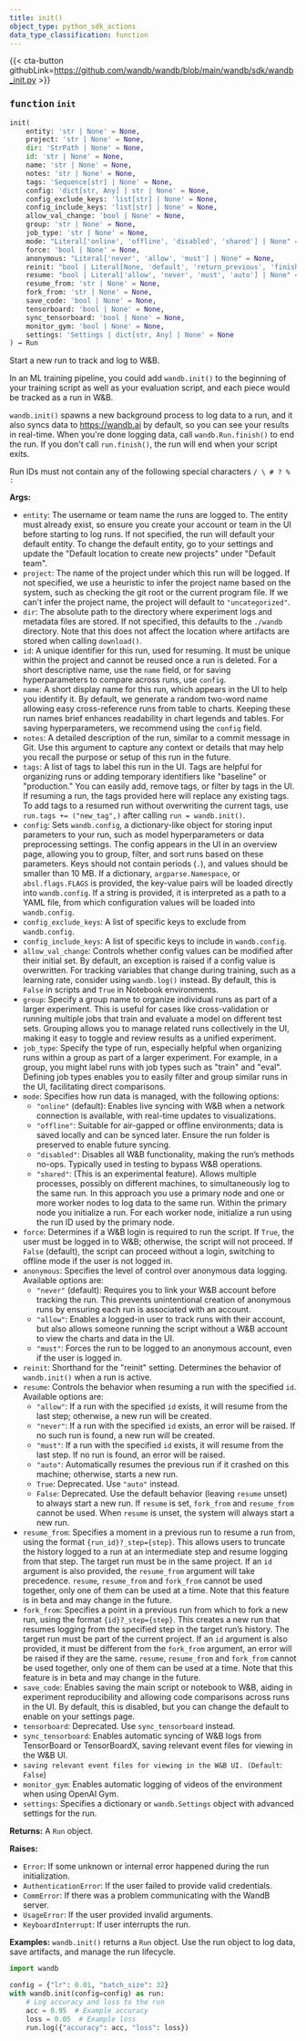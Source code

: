 ---
title: init()
object_type: python_sdk_actions
data_type_classification: function
---

{{< cta-button githubLink=https://github.com/wandb/wandb/blob/main/wandb/sdk/wandb_init.py >}}




### <kbd>function</kbd> `init`

```python
init(
    entity: 'str | None' = None,
    project: 'str | None' = None,
    dir: 'StrPath | None' = None,
    id: 'str | None' = None,
    name: 'str | None' = None,
    notes: 'str | None' = None,
    tags: 'Sequence[str] | None' = None,
    config: 'dict[str, Any] | str | None' = None,
    config_exclude_keys: 'list[str] | None' = None,
    config_include_keys: 'list[str] | None' = None,
    allow_val_change: 'bool | None' = None,
    group: 'str | None' = None,
    job_type: 'str | None' = None,
    mode: "Literal['online', 'offline', 'disabled', 'shared'] | None" = None,
    force: 'bool | None' = None,
    anonymous: "Literal['never', 'allow', 'must'] | None" = None,
    reinit: "bool | Literal[None, 'default', 'return_previous', 'finish_previous', 'create_new']" = None,
    resume: "bool | Literal['allow', 'never', 'must', 'auto'] | None" = None,
    resume_from: 'str | None' = None,
    fork_from: 'str | None' = None,
    save_code: 'bool | None' = None,
    tensorboard: 'bool | None' = None,
    sync_tensorboard: 'bool | None' = None,
    monitor_gym: 'bool | None' = None,
    settings: 'Settings | dict[str, Any] | None' = None
) → Run
```

Start a new run to track and log to W&B. 

In an ML training pipeline, you could add `wandb.init()` to the beginning of your training script as well as your evaluation script, and each piece would be tracked as a run in W&B. 

`wandb.init()` spawns a new background process to log data to a run, and it also syncs data to https://wandb.ai by default, so you can see your results in real-time. When you're done logging data, call `wandb.Run.finish()` to end the run. If you don't call `run.finish()`, the run will end when your script exits. 

Run IDs must not contain any of the following special characters `/ \ # ? % :` 



**Args:**
 
 - `entity`:  The username or team name the runs are logged to.  The entity must already exist, so ensure you create your account  or team in the UI before starting to log runs. If not specified, the  run will default your default entity. To change the default entity,  go to your settings and update the  "Default location to create new projects" under "Default team". 
 - `project`:  The name of the project under which this run will be logged.  If not specified, we use a heuristic to infer the project name based  on the system, such as checking the git root or the current program  file. If we can't infer the project name, the project will default to  `"uncategorized"`. 
 - `dir`:  The absolute path to the directory where experiment logs and  metadata files are stored. If not specified, this defaults  to the `./wandb` directory. Note that this does not affect the  location where artifacts are stored when calling `download()`. 
 - `id`:  A unique identifier for this run, used for resuming. It must be unique  within the project and cannot be reused once a run is deleted. For  a short descriptive name, use the `name` field,  or for saving hyperparameters to compare across runs, use `config`. 
 - `name`:  A short display name for this run, which appears in the UI to help  you identify it. By default, we generate a random two-word name  allowing easy cross-reference runs from table to charts. Keeping these  run names brief enhances readability in chart legends and tables. For  saving hyperparameters, we recommend using the `config` field. 
 - `notes`:  A detailed description of the run, similar to a commit message in  Git. Use this argument to capture any context or details that may  help you recall the purpose or setup of this run in the future. 
 - `tags`:  A list of tags to label this run in the UI. Tags are helpful for  organizing runs or adding temporary identifiers like "baseline" or  "production." You can easily add, remove tags, or filter by tags in  the UI.  If resuming a run, the tags provided here will replace any existing  tags. To add tags to a resumed run without overwriting the current  tags, use `run.tags += ("new_tag",)` after calling `run = wandb.init()`. 
 - `config`:  Sets `wandb.config`, a dictionary-like object for storing input  parameters to your run, such as model hyperparameters or data  preprocessing settings.  The config appears in the UI in an overview page, allowing you to  group, filter, and sort runs based on these parameters.  Keys should not contain periods (`.`), and values should be  smaller than 10 MB.  If a dictionary, `argparse.Namespace`, or `absl.flags.FLAGS` is  provided, the key-value pairs will be loaded directly into  `wandb.config`.  If a string is provided, it is interpreted as a path to a YAML file,  from which configuration values will be loaded into `wandb.config`. 
 - `config_exclude_keys`:  A list of specific keys to exclude from `wandb.config`. 
 - `config_include_keys`:  A list of specific keys to include in `wandb.config`. 
 - `allow_val_change`:  Controls whether config values can be modified after their  initial set. By default, an exception is raised if a config value is  overwritten. For tracking variables that change during training, such as  a learning rate, consider using `wandb.log()` instead. By default, this  is `False` in scripts and `True` in Notebook environments. 
 - `group`:  Specify a group name to organize individual runs as part of a larger  experiment. This is useful for cases like cross-validation or running  multiple jobs that train and evaluate a model on different test sets.  Grouping allows you to manage related runs collectively in the UI,  making it easy to toggle and review results as a unified experiment. 
 - `job_type`:  Specify the type of run, especially helpful when organizing runs  within a group as part of a larger experiment. For example, in a group,  you might label runs with job types such as "train" and "eval".  Defining job types enables you to easily filter and group similar runs  in the UI, facilitating direct comparisons. 
 - `mode`:  Specifies how run data is managed, with the following options: 
    - `"online"` (default): Enables live syncing with W&B when a network  connection is available, with real-time updates to visualizations. 
    - `"offline"`: Suitable for air-gapped or offline environments; data  is saved locally and can be synced later. Ensure the run folder  is preserved to enable future syncing. 
    - `"disabled"`: Disables all W&B functionality, making the run’s methods  no-ops. Typically used in testing to bypass W&B operations. 
    - `"shared"`: (This is an experimental feature). Allows multiple processes,  possibly on different machines, to simultaneously log to the same run.  In this approach you use a primary node and one or more worker nodes  to log data to the same run. Within the primary node you  initialize a run. For each worker node, initialize a run  using the run ID used by the primary node. 
 - `force`:  Determines if a W&B login is required to run the script. If `True`,  the user must be logged in to W&B; otherwise, the script will not  proceed. If `False` (default), the script can proceed without a login,  switching to offline mode if the user is not logged in. 
 - `anonymous`:  Specifies the level of control over anonymous data logging.  Available options are: 
    - `"never"` (default): Requires you to link your W&B account before  tracking the run. This prevents unintentional creation of anonymous  runs by ensuring each run is associated with an account. 
    - `"allow"`: Enables a logged-in user to track runs with their account,  but also allows someone running the script without a W&B account  to view the charts and data in the UI. 
    - `"must"`: Forces the run to be logged to an anonymous account, even  if the user is logged in. 
 - `reinit`:  Shorthand for the "reinit" setting. Determines the behavior of  `wandb.init()` when a run is active. 
 - `resume`:  Controls the behavior when resuming a run with the specified `id`.  Available options are: 
    - `"allow"`: If a run with the specified `id` exists, it will resume  from the last step; otherwise, a new run will be created. 
    - `"never"`: If a run with the specified `id` exists, an error will  be raised. If no such run is found, a new run will be created. 
    - `"must"`: If a run with the specified `id` exists, it will resume  from the last step. If no run is found, an error will be raised. 
    - `"auto"`: Automatically resumes the previous run if it crashed on  this machine; otherwise, starts a new run. 
    - `True`: Deprecated. Use `"auto"` instead. 
    - `False`: Deprecated. Use the default behavior (leaving `resume`  unset) to always start a new run.  If `resume` is set, `fork_from` and `resume_from` cannot be  used. When `resume` is unset, the system will always start a new run. 
 - `resume_from`:  Specifies a moment in a previous run to resume a run from,  using the format `{run_id}?_step={step}`. This allows users to truncate  the history logged to a run at an intermediate step and resume logging  from that step. The target run must be in the same project.  If an `id` argument is also provided, the `resume_from` argument will  take precedence.  `resume`, `resume_from` and `fork_from` cannot be used together, only  one of them can be used at a time.  Note that this feature is in beta and may change in the future. 
 - `fork_from`:  Specifies a point in a previous run from which to fork a new  run, using the format `{id}?_step={step}`. This creates a new run that  resumes logging from the specified step in the target run’s history.  The target run must be part of the current project.  If an `id` argument is also provided, it must be different from the  `fork_from` argument, an error will be raised if they are the same.  `resume`, `resume_from` and `fork_from` cannot be used together, only  one of them can be used at a time.  Note that this feature is in beta and may change in the future. 
 - `save_code`:  Enables saving the main script or notebook to W&B, aiding in  experiment reproducibility and allowing code comparisons across runs in  the UI. By default, this is disabled, but you can change the default to  enable on your settings page. 
 - `tensorboard`:  Deprecated. Use `sync_tensorboard` instead. 
 - `sync_tensorboard`:  Enables automatic syncing of W&B logs from TensorBoard  or TensorBoardX, saving relevant event files for viewing in the W&B UI. 
 - `saving relevant event files for viewing in the W&B UI. (Default`:  `False`) 
 - `monitor_gym`:  Enables automatic logging of videos of the environment when  using OpenAI Gym. 
 - `settings`:  Specifies a dictionary or `wandb.Settings` object with advanced  settings for the run. 



**Returns:**
 A `Run` object. 



**Raises:**
 
 - `Error`:  If some unknown or internal error happened during the run  initialization. 
 - `AuthenticationError`:  If the user failed to provide valid credentials. 
 - `CommError`:  If there was a problem communicating with the WandB server. 
 - `UsageError`:  If the user provided invalid arguments. 
 - `KeyboardInterrupt`:  If user interrupts the run. 



**Examples:**
 `wandb.init()` returns a `Run` object. Use the run object to log data, save artifacts, and manage the run lifecycle. 

```python
import wandb

config = {"lr": 0.01, "batch_size": 32}
with wandb.init(config=config) as run:
    # Log accuracy and loss to the run
    acc = 0.95  # Example accuracy
    loss = 0.05  # Example loss
    run.log({"accuracy": acc, "loss": loss})
``` 
